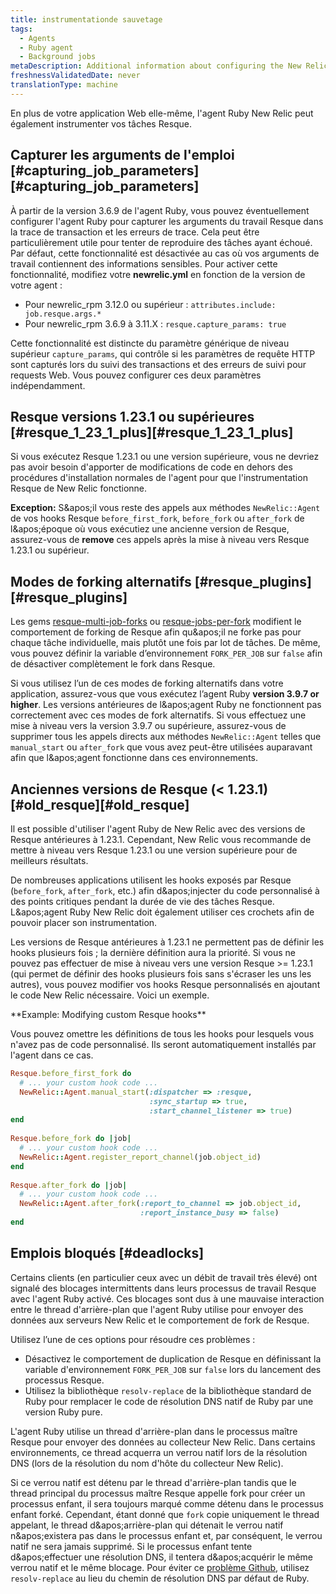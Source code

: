 ```yaml
---
title: instrumentationde sauvetage
tags:
  - Agents
  - Ruby agent
  - Background jobs
metaDescription: Additional information about configuring the New Relic Ruby instrumentation of Resque jobs.
freshnessValidatedDate: never
translationType: machine
---
```


En plus de votre application Web elle-même, l&apos;agent Ruby New Relic peut également instrumenter vos tâches Resque.

## Capturer les arguments de l&apos;emploi [#capturing\_job\_parameters][#capturing_job_parameters]

À partir de la version 3.6.9 de l&apos;agent Ruby, vous pouvez éventuellement configurer l&apos;agent Ruby pour capturer les arguments du travail Resque dans la trace de transaction et les erreurs de trace. Cela peut être particulièrement utile pour tenter de reproduire des tâches ayant échoué. Par défaut, cette fonctionnalité est désactivée au cas où vos arguments de travail contiennent des informations sensibles. Pour activer cette fonctionnalité, modifiez votre <DNT>**newrelic.yml**</DNT> en fonction de la version de votre agent :

* Pour newrelic\_rpm 3.12.0 ou supérieur : `attributes.include: job.resque.args.*`
* Pour newrelic\_rpm 3.6.9 à 3.11.X : `resque.capture_params: true`

Cette fonctionnalité est distincte du paramètre générique de niveau supérieur `capture_params`, qui contrôle si les paramètres de requête HTTP sont capturés lors du suivi des transactions et des erreurs de suivi pour requests Web. Vous pouvez configurer ces deux paramètres indépendamment.

## Resque versions 1.23.1 ou supérieures [#resque\_1\_23\_1\_plus][#resque_1_23_1_plus]

Si vous exécutez Resque 1.23.1 ou une version supérieure, vous ne devriez pas avoir besoin d&apos;apporter de modifications de code en dehors des procédures d&apos;installation normales de l&apos;agent pour que l&apos;instrumentation Resque de New Relic fonctionne.

<DNT>**Exception:**</DNT> S&amp;apos;il vous reste des appels aux méthodes `NewRelic::Agent` de vos hooks Resque `before_first_fork`, `before_fork` ou `after_fork` de l&amp;apos;époque où vous exécutiez une ancienne version de Resque, assurez-vous de <DNT>**remove**</DNT> ces appels après la mise à niveau vers Resque 1.23.1 ou supérieur.

## Modes de forking alternatifs [#resque\_plugins][#resque_plugins]

Les gems [resque-multi-job-forks](https://github.com/stulentsev/resque-multi-job-forks) ou [resque-jobs-per-fork](https://github.com/samgranieri/resque-jobs-per-fork) modifient le comportement de forking de Resque afin qu&amp;apos;il ne forke pas pour chaque tâche individuelle, mais plutôt une fois par lot de tâches. De même, vous pouvez définir la variable d’environnement `FORK_PER_JOB` sur `false` afin de désactiver complètement le fork dans Resque.

Si vous utilisez l’un de ces modes de forking alternatifs dans votre application, assurez-vous que vous exécutez l’agent Ruby <DNT>**version 3.9.7 or higher**</DNT>. Les versions antérieures de l&amp;apos;agent Ruby ne fonctionnent pas correctement avec ces modes de fork alternatifs. Si vous effectuez une mise à niveau vers la version 3.9.7 ou supérieure, assurez-vous de supprimer tous les appels directs aux méthodes `NewRelic::Agent` telles que `manual_start` ou `after_fork` que vous avez peut-être utilisées auparavant afin que l&amp;apos;agent fonctionne dans ces environnements.

## Anciennes versions de Resque (&lt; 1.23.1) [#old\_resque][#old_resque]

Il est possible d&apos;utiliser l&apos;agent Ruby de New Relic avec des versions de Resque antérieures à 1.23.1. Cependant, New Relic vous recommande de mettre à niveau vers Resque 1.23.1 ou une version supérieure pour de meilleurs résultats.

De nombreuses applications utilisent les hooks exposés par Resque (`before_fork`, `after_fork`, etc.) afin d&amp;apos;injecter du code personnalisé à des points critiques pendant la durée de vie des tâches Resque. L&amp;apos;agent Ruby New Relic doit également utiliser ces crochets afin de pouvoir placer son instrumentation.

Les versions de Resque antérieures à 1.23.1 ne permettent pas de définir les hooks plusieurs fois ; la dernière définition aura la priorité. Si vous ne pouvez pas effectuer de mise à niveau vers une version Resque &gt;= 1.23.1 (qui permet de définir des hooks plusieurs fois sans s&apos;écraser les uns les autres), vous pouvez modifier vos hooks Resque personnalisés en ajoutant le code New Relic nécessaire. Voici un exemple.

<DNT>
  **Example: Modifying custom Resque hooks**
</DNT>

Vous pouvez omettre les définitions de tous les hooks pour lesquels vous n&apos;avez pas de code personnalisé. Ils seront automatiquement installés par l&apos;agent dans ce cas.

```ruby
Resque.before_first_fork do
  # ... your custom hook code ...
  NewRelic::Agent.manual_start(:dispatcher => :resque,
                               :sync_startup => true,
                               :start_channel_listener => true)
end
    
Resque.before_fork do |job|
  # ... your custom hook code ...
  NewRelic::Agent.register_report_channel(job.object_id)
end
    
Resque.after_fork do |job|
  # ... your custom hook code ...
  NewRelic::Agent.after_fork(:report_to_channel => job.object_id,
                             :report_instance_busy => false)
end
```

## Emplois bloqués [#deadlocks]

Certains clients (en particulier ceux avec un débit de travail très élevé) ont signalé des blocages intermittents dans leurs processus de travail Resque avec l&apos;agent Ruby activé. Ces blocages sont dus à une mauvaise interaction entre le thread d&apos;arrière-plan que l&apos;agent Ruby utilise pour envoyer des données aux serveurs New Relic et le comportement de fork de Resque.

Utilisez l’une de ces options pour résoudre ces problèmes :

* Désactivez le comportement de duplication de Resque en définissant la variable d&apos;environnement `FORK_PER_JOB` sur `false` lors du lancement des processus Resque.
* Utilisez la bibliothèque `resolv-replace` de la bibliothèque standard de Ruby pour remplacer le code de résolution DNS natif de Ruby par une version Ruby pure.

L&apos;agent Ruby utilise un thread d&apos;arrière-plan dans le processus maître Resque pour envoyer des données au collecteur New Relic. Dans certains environnements, ce thread acquerra un verrou natif lors de la résolution DNS (lors de la résolution du nom d&apos;hôte du collecteur New Relic).

Si ce verrou natif est détenu par le thread d&apos;arrière-plan tandis que le thread principal du processus maître Resque appelle fork pour créer un processus enfant, il sera toujours marqué comme détenu dans le processus enfant forké. Cependant, étant donné que `fork` copie uniquement le thread appelant, le thread d&amp;apos;arrière-plan qui détenait le verrou natif n&amp;apos;existera pas dans le processus enfant et, par conséquent, le verrou natif ne sera jamais supprimé. Si le processus enfant tente d&amp;apos;effectuer une résolution DNS, il tentera d&amp;apos;acquérir le même verrou natif et le même blocage. Pour éviter ce [problème Github](https://github.com/resque/resque/issues/1101), utilisez `resolv-replace` au lieu du chemin de résolution DNS par défaut de Ruby.